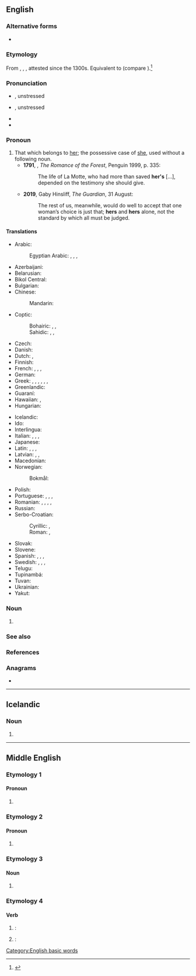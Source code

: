 {{also|her's|Hers|Her's}}
==English==
{{wikipedia}}
===Alternative forms===
*{{l|en|her's}} {{i|now nonstandard}}

===Etymology===
From {{inh|en|enm|hires}}, {{m|enm|heres}}, {{m|enm|hers}}, attested since the 1300s. Equivalent to {{suffix|en|her|s}} (compare {{m|en|-'s}}).<ref>{{R:Etymonline}}</ref>

===Pronunciation===
* {{a|UK}} {{IPA|en|/ˈhɜːz/}}, unstressed {{IPA|en|/əz/}}
* {{a|US}} {{IPA|en|/ˈhɝz/}}, unstressed {{IPA|en|/ɚz/}}
* {{audio|en|en-us-hers.ogg|Audio (US)}}
* {{rhymes|en|ɜː(ɹ)z}}

===Pronoun===
{{head|en|pronoun|cat2=possessive pronouns|cat3=third person pronouns}}

# That which belongs to [[her]]; the possessive case of [[she]], used without a following noun. {{defdate|from 12th c.}}
#*'''1791''', {{w|Ann Radcliffe}}, ''The Romance of the Forest'', Penguin 1999, p. 335:
#*:The life of La Motte, who had more than saved '''her's''' […], depended on the testimony she should give.
#*'''2019''', Gaby Hinsliff, ''The Guardian'', 31 August:
#*:The rest of us, meanwhile, would do well to accept that one woman’s choice is just that; '''hers''' and '''hers''' alone, not the standard by which all must be judged.

====Translations====
{{trans-top|that which belongs to her}}
* Arabic: {{t|ar|لَهَا|m}}
*: Egyptian Arabic: {{t|arz|لها|tr=lihā|sc=Arab}}, {{t|arz|بتاعها|m|tr=betāʿhā|sc=Arab}}, {{t|arz|بتاعتها|f|tr=betāʿethā|sc=Arab}}, {{t|arz|بتوعها|p|tr=betōʿhā|sc=Arab}}
* Azerbaijani: {{t|az|onunku}}
* Belarusian: {{t|be|яе́}}
* Bikol Central: {{t|bcl|saiya}}
* Bulgarian: {{t+|bg|не́ин}}
* Chinese:
*: Mandarin: {{t+|cmn|她|alt=她的|tr=tā-de|sc=Hani}}
* Coptic:
*: Bohairic: {{t|cop|ⲫⲱⲥ|m}}, {{t|cop|ⲑⲱⲥ|f}}, {{t|cop|ⲛⲟⲩⲥ|p}}
*: Sahidic: {{t|cop|ⲡⲱⲥ|m}}, {{t|cop|ⲧⲱⲥ|f}}, {{t|cop|ⲛⲟⲩⲥ|p}}
* Czech: {{t+|cs|její}}
* Danish: {{t+|da|hendes}}
* Dutch: {{t|nl|het hare}}, {{t|nl|de hare}}
* Finnish: {{t+|fi|hänen}}
* French: {{t+|fr|le sien|m-s}}, {{t+|fr|la sienne|f-s}}, {{t+|fr|les siens|m-p}}, {{t+|fr|les siennes|f-p}}
* German: {{t+|de|ihr}}
* Greek: {{t+|el|δικός|alt=δικός της|m}}, {{t|el|δικιά|alt=δικιά της|f}}, {{t+|el|δική|alt=δική της|f}}, {{t+|el|δικό|alt=δικό της|n}}, {{t+|el|δικοί|alt=δικοί της|m-p}}, {{t+|el|δικές|alt=δικές της|f-p}}, {{t+|el|δικά|alt=δικά της|n-p}}
* Greenlandic: {{t|kl|uuma}}
* Guaraní: {{t|gn|imba'e}}
* Hawaiian: {{t|haw|ona}}, {{t|haw|āna}}
* Hungarian: {{t+|hu|övé}}
{{trans-mid}}
* Icelandic: {{t+|is|hennar}}
* Ido: {{t+|io|elua}}
* Interlingua: {{t|ia|sue}}
* Italian: {{t|it|il suo|m-s}}, {{t|it|la sua|f-s}}, {{t|it|i suoi|m-p}}, {{t|it|le sue|f-p}}
* Japanese: {{t+|ja|彼女|alt=彼女の|tr=かのじょの, kanojo no}}
* Latin: {{t+|la|suus}}, {{t+|la|eius}}, {{t|la|illius}}, {{t+|la|huius}}
* Latvian: {{t+|lv|viņas}}, {{t|lv|viņējs}}, {{t|lv|viņējais}}
* Macedonian: {{t|mk|нејзин}}
* Norwegian:
*: Bokmål: {{t+|nb|hennes}}
* Polish: {{t+|pl|jej}}
* Portuguese: {{t|pt|o seu|m}}, {{t|pt|a sua|f}}, {{t|pt|[[o]] [[dela]]|m}}, {{t|pt|[[a]] [[dela]]|f}}
* Romanian: {{t+|ro|ei|alt=a ei|f}}, {{t+|ro|său|alt=al său|m}}, {{t|ro|sa|alt=a sa|f}}, {{t|ro|săi|alt=ai săi|m-p}}, {{t+|ro|sale|alt=ale sale|f-p}}
* Russian: {{t+|ru|её}}
* Serbo-Croatian:
*: Cyrillic: {{t|sh|ње̑н|sc=Cyrl}}, {{t|sh|ње́зин|sc=Cyrl}}
*: Roman: {{t|sh|njȇn}}, {{t|sh|njézin}}
* Slovak: {{t|sk|jej}}
* Slovene: {{t+|sl|njén}}
* Spanish: {{t|es|el suyo|m}}, {{t|es|los suyos|m-p}}, {{t|es|la suya|f}}, {{t|es|las suyas|f-p}}
* Swedish: {{t+|sv|hennes}}, {{qualifier|reflexive}} {{t+|sv|sin|c}}, {{t+|sv|sitt|n}}, {{t+|sv|sina|p}}
* Telugu: {{t|te|ఆమెది}}
* Tupinambá: {{t|tpn|i mba'e}}
* Tuvan: {{t|tyv|ооңуу}}
* Ukrainian: {{t+|uk|її́}}
* Yakut: {{t|sah|киниэнэ}}
{{trans-bottom}}

===Noun===
{{head|en|noun form}}

# {{plural of|en|her}}

===See also===
{{English personal pronouns}}

===References===
<references/>

===Anagrams===
* {{anagrams|en|a=ehrs|EHRs|HSer|RSeH|Resh|Sher|ersh|resh}}

[[Category:English basic words]]

----

==Icelandic==

===Noun===
{{is-noun form}}

# {{inflection of|is|her||indef|gen|s}}

----

==Middle English==

===Etymology 1===

====Pronoun====
{{head|enm|pronoun}}

# {{alt form|enm|hires||hers}}

===Etymology 2===

====Pronoun====
{{head|enm|pronoun}}

# {{alt form|enm|heres||theirs}}

===Etymology 3===

====Noun====
{{head|enm|noun}}

# {{alt form|enm|ars||anus; buttocks}}

===Etymology 4===

====Verb====
{{head|enm|verb form}}

# {{alt form|enm|hereth}}: {{infl of|enm|heren||3|s|pres|t=to hear}}
# {{alt form|enm|heren}}: {{infl of|enm|heren||p|pres|t=to hear}}